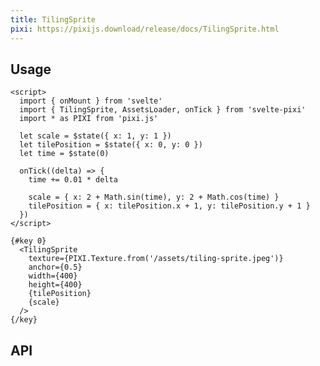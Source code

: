 ```yaml
---
title: TilingSprite
pixi: https://pixijs.download/release/docs/TilingSprite.html
---
```



## Usage

```svelte live
<script>
  import { onMount } from 'svelte'
  import { TilingSprite, AssetsLoader, onTick } from 'svelte-pixi'
  import * as PIXI from 'pixi.js'

  let scale = $state({ x: 1, y: 1 })
  let tilePosition = $state({ x: 0, y: 0 })
  let time = $state(0)

  onTick((delta) => {
    time += 0.01 * delta

    scale = { x: 2 + Math.sin(time), y: 2 + Math.cos(time) }
    tilePosition = { x: tilePosition.x + 1, y: tilePosition.y + 1 }
  })
</script>

{#key 0}
  <TilingSprite
    texture={PIXI.Texture.from('/assets/tiling-sprite.jpeg')}
    anchor={0.5}
    width={400}
    height={400}
    {tilePosition}
    {scale}
  />
{/key}
```

## API

<ComponentAPI component="TilingSprite.svelte" />
